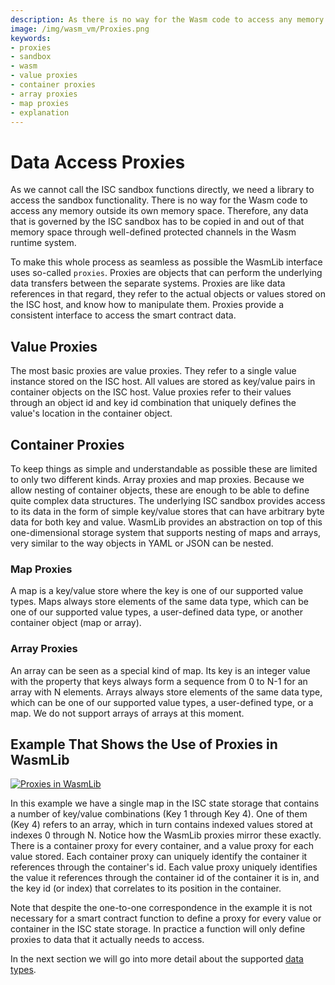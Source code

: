 ```yaml
---
description: As there is no way for the Wasm code to access any memory outside its own memory space, the WasmLib interface provides a number of proxies to make accessing data within the ISC sandbox as seamless as possible.
image: /img/wasm_vm/Proxies.png
keywords:
- proxies
- sandbox
- wasm
- value proxies
- container proxies
- array proxies
- map proxies
- explanation
---
```

# Data Access Proxies

As we cannot call the ISC sandbox functions directly, we need a library to access the
sandbox functionality. There is no way for the Wasm code to access any memory outside
its own memory space. Therefore, any data that is governed by the ISC sandbox has to be
copied in and out of that memory space through well-defined protected channels in the Wasm
runtime system.

To make this whole process as seamless as possible the WasmLib interface uses so-called
`proxies`. Proxies are objects that can perform the underlying data transfers between the
separate systems. Proxies are like data references in that regard, they refer to the
actual objects or values stored on the ISC host, and know how to manipulate them. Proxies
provide a consistent interface to access the smart contract data.

## Value Proxies

The most basic proxies are value proxies. They refer to a single value instance stored on
the ISC host. All values are stored as key/value pairs in container objects on the ISC
host. Value proxies refer to their values through an object id and key id combination that
uniquely defines the value's location in the container object.

## Container Proxies

To keep things as simple and understandable as possible these are limited to only two
different kinds. Array proxies and map proxies. Because we allow nesting of container
objects, these are enough to be able to define quite complex data structures. The
underlying ISC sandbox provides access to its data in the form of simple key/value stores
that can have arbitrary byte data for both key and value. WasmLib provides an abstraction
on top of this one-dimensional storage system that supports nesting of maps and arrays,
very similar to the way objects in YAML or JSON can be nested.

### Map Proxies

A map is a key/value store where the key is one of our supported value types. Maps always
store elements of the same data type, which can be one of our supported value types, a
user-defined data type, or another container object (map or array).

### Array Proxies

An array can be seen as a special kind of map. Its key is an integer value with the
property that keys always form a sequence from 0 to N-1 for an array with N elements.
Arrays always store elements of the same data type, which can be one of our supported
value types, a user-defined type, or a map. We do not support arrays of arrays at this
moment.

## Example That Shows the Use of Proxies in WasmLib

[![Proxies in WasmLib](/img/wasm_vm/Proxies.png)](/img/wasm_vm/Proxies.png)

In this example we have a single map in the ISC state storage that contains a number of
key/value combinations (Key 1 through Key 4). One of them (Key 4)
refers to an array, which in turn contains indexed values stored at indexes 0 through N.
Notice how the WasmLib proxies mirror these exactly. There is a container proxy for every
container, and a value proxy for each value stored. Each container proxy can uniquely
identify the container it references through the container's id. Each value proxy uniquely
identifies the value it references through the container id of the container it is in, and
the key id (or index) that correlates to its position in the container.

Note that despite the one-to-one correspondence in the example it is not necessary for a
smart contract function to define a proxy for every value or container in the ISC state
storage. In practice a function will only define proxies to data that it actually needs to
access.

In the next section we will go into more detail about the supported [data types](types.mdx).
